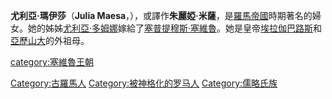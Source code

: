 {{unreferenced|time=2014-5-6}} 
'''尤利亞·瑪伊莎'''（'''Julia Maesa'''，{{bd|165年|5月7日||約224年|catIdx=M}}），或譯作'''朱麗婭·米薩'''，是[[羅馬帝國|羅馬帝國]]時期著名的婦女。她的姊姊[[尤利亞·多姆娜|尤利亞·多姆娜]]嫁給了[[塞普提穆斯·塞維魯|塞普提穆斯·塞維魯]]。她是皇帝[[埃拉伽巴路斯|埃拉伽巴路斯]]和[[亞歷山大·塞維魯|亞歷山大]]的外祖母。

{{Authority control}}
[[category:塞維魯王朝|category:塞維魯王朝]]
[[Category:古羅馬人|Category:古羅馬人]]
[[Category:被神格化的罗马人|Category:被神格化的罗马人]]
[[Category:儒略氏族|Category:儒略氏族]]